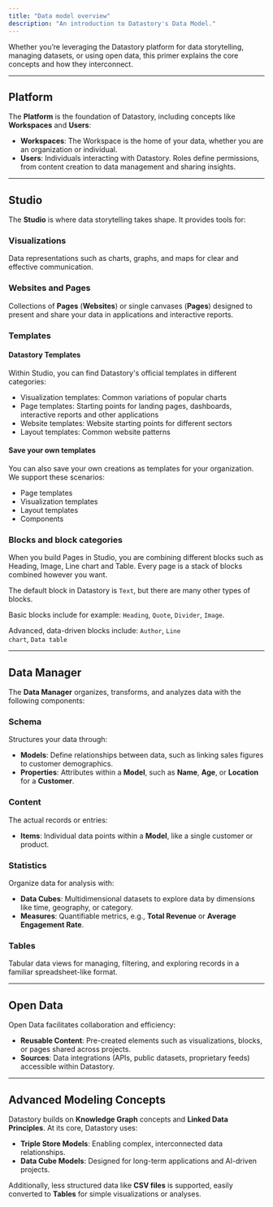 ```yaml
---
title: "Data model overview"
description: "An introduction to Datastory's Data Model."
---
```


Whether you’re leveraging the Datastory platform for data storytelling, managing datasets, or using open data, this primer explains the core concepts and how they interconnect.

---

## Platform

The **Platform** is the foundation of Datastory, including concepts like **Workspaces** and **Users**:

- **Workspaces**: The Workspace is the home of your data, whether you are an organization or individual.
- **Users**: Individuals interacting with Datastory. Roles define permissions, from content creation to data management and sharing insights.

---

## Studio

The **Studio** is where data storytelling takes shape. It provides tools for:

### Visualizations

Data representations such as charts, graphs, and maps for clear and effective communication.

### Websites and Pages

Collections of **Pages** (**Websites**) or single canvases (**Pages**) designed to present and share your data in applications and interactive reports.

### Templates

#### Datastory Templates

Within Studio, you can find Datastory's official templates in different categories:

- Visualization templates: Common variations of popular charts
- Page templates: Starting points for landing pages, dashboards, interactive reports and other applications
- Website templates: Website starting points for different sectors
- Layout templates: Common website patterns

#### Save your own templates

You can also save your own creations as templates for your organization. We support these scenarios:

- Page templates
- Visualization templates
- Layout templates
- Components

### Blocks and block categories

When you build Pages in Studio, you are combining different blocks such as Heading, Image, Line chart and Table. Every page is a stack of blocks combined however you want.

The default block in Datastory is <code>Text</code>, but there are many other types of blocks.

Basic blocks include for example: <code>Heading</code>, <code>Quote</code>, <code>Divider</code>, <code>Image</code>.

Advanced, data-driven blocks include: <code>Author</code>, <code>Line chart</code>, <code>Data table</code>

---

## Data Manager

The **Data Manager** organizes, transforms, and analyzes data with the following components:

### Schema

Structures your data through:

- **Models**: Define relationships between data, such as linking sales figures to customer demographics.
- **Properties**: Attributes within a **Model**, such as **Name**, **Age**, or **Location** for a **Customer**.

### Content

The actual records or entries:

- **Items**: Individual data points within a **Model**, like a single customer or product.

### Statistics

Organize data for analysis with:

- **Data Cubes**: Multidimensional datasets to explore data by dimensions like time, geography, or category.
- **Measures**: Quantifiable metrics, e.g., **Total Revenue** or **Average Engagement Rate**.

### Tables

Tabular data views for managing, filtering, and exploring records in a familiar spreadsheet-like format.

---

## Open Data

Open Data facilitates collaboration and efficiency:

- **Reusable Content**: Pre-created elements such as visualizations, blocks, or pages shared across projects.
- **Sources**: Data integrations (APIs, public datasets, proprietary feeds) accessible within Datastory.

---

## Advanced Modeling Concepts

Datastory builds on **Knowledge Graph** concepts and **Linked Data Principles**. At its core, Datastory uses:

- **Triple Store Models**: Enabling complex, interconnected data relationships.
- **Data Cube Models**: Designed for long-term applications and AI-driven projects.

Additionally, less structured data like **CSV files** is supported, easily converted to **Tables** for simple visualizations or analyses.
